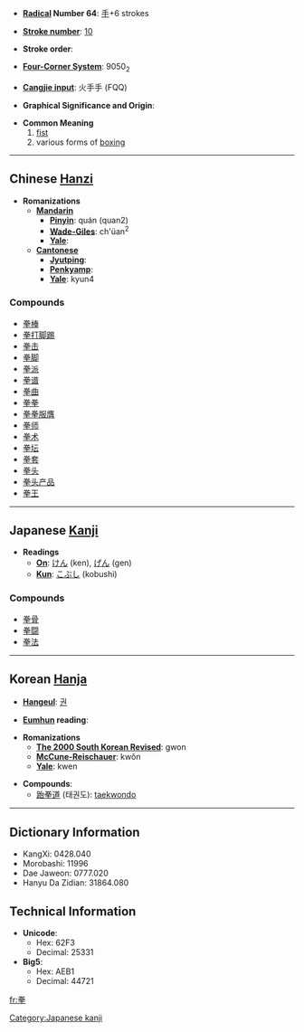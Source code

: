 * '''[[Wiktionary:Chinese radical index| Radical]] Number 64''': [[Wiktionary:Chinese radical index 手|手]]+6 strokes

* '''[[Wiktionary:Chinese total strokes index|Stroke number]]''': [[Wiktionary:Chinese total strokes index 10|10]]

* '''Stroke order''': 

* '''[[Wiktionary:Chinese four corner index|Four-Corner System]]''': 9050<sub>2</sub>

* '''[[Wiktionary:Chinese Cangjie index|Cangjie input]]''': 火手手 (FQQ)

* '''Graphical Significance and Origin''': 

* '''Common Meaning'''
*#[[fist]]
*# various forms of [[boxing]]

----

== Chinese [[Hanzi]] ==

* '''Romanizations'''
** '''[[Mandarin]]'''
*** '''[[Pinyin]]''': quán (quan2)
*** '''[[Wade-Giles]]''': ch'üan<sup>2</sup>
*** '''[[Yale]]''': 
** '''[[Cantonese]]'''
*** '''[[Jyutping]]''':
*** '''[[Penkyamp]]''': 
*** '''[[Yale]]''': kyun4

===Compounds===
*[[拳棒]]
*[[拳打脚踢]]
*[[拳击]]
*[[拳脚]]
*[[拳派]]
*[[拳谱]]
*[[拳曲]]
*[[拳拳]]
*[[拳拳服膺]]
*[[拳师]]
*[[拳术]]
*[[拳坛]]
*[[拳套]]
*[[拳头]]
*[[拳头产品]]
*[[拳王]]


----

== Japanese [[Kanji]] ==

* '''Readings'''
** '''[[On]]''': [[けん]] (ken), [[げん]] (gen)
** '''[[Kun]]''': [[こぶし]] (kobushi)

===Compounds===
*[[拳骨]]
*[[拳闘]]
*[[拳法]]
  

----

== Korean [[Hanja]] ==

* '''[[Hangeul]]''': [[권]]

* '''[[Eumhun]] reading''': 

* '''Romanizations'''
** '''[[The 2000 South Korean Revised Romanization|The 2000 South Korean Revised]]''': gwon
** '''[[McCune-Reischauer]]''': kwŏn
** '''[[Yale]]''': kwen

* '''Compounds''':
** [[跆拳道]] (태권도): [[taekwondo]]

----

== Dictionary Information ==

* KangXi: 0428.040
* Morobashi: 11996
* Dae Jaweon: 0777.020
* Hanyu Da Zidian: 31864.080

== Technical Information ==

* '''Unicode''':
** Hex: 62F3
** Decimal: 25331
* '''Big5''':
** Hex: AEB1
** Decimal: 44721

[[Category:Japanese kanji]]

[[fr:拳]]